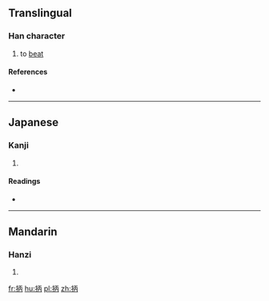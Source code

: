 ==Translingual==

===Han character===
{{Han char|rn=64|rad=手|as=05|sn=8|four=|canj=手一人月 (QMOB)|ids=⿰[[扌]][[丙]]}}

# {{context|Cantonese}} to [[beat]]

====References====
* {{Han ref|kx=0422.130|dkj=11903|dj=0770.110|hdz=31849.030|uh=62A6|ud=25254}}

----

==Japanese==

===Kanji===
{{ja-kanji|grade=|rs=手05}}

# {{defn|lang=ja|sort=手05}}

====Readings====
* {{ja-readings|on=[[へい]] (hei), [[ひょう]] (hyō)|kun=[[もつ]] (motsu)}}

----

==Mandarin==

===Hanzi===
{{cmn-hanzi|pin=[[bǐng]] ([[bing3]])|wg=ping<sup>3</sup>}}

# {{defn|lang=cmn|sort=手05}}

[[fr:抦]]
[[hu:抦]]
[[pl:抦]]
[[zh:抦]]